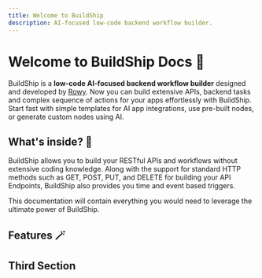 ```yaml
---
title: Welcome to BuildShip
description: AI-focused low-code backend workflow builder.
---
```


# Welcome to BuildShip Docs 🚢
 
BuildShip is a **low-code AI-focused backend workflow builder** designed and developed by [Rowy](https://rowy.io). Now you can build extensive APIs, backend tasks and complex sequence of actions for your apps effortlessly with BuildShip. Start fast with simple templates for AI app integrations, use pre-built nodes, or generate custom nodes using AI.


## What's inside? 👀

BuildShip allows you to build your RESTful APIs and workflows without extensive coding knowledge. Along with the support for standard HTTP methods such as GET, POST, PUT, and DELETE for building your API Endpoints, BuildShip also provides you time and event based triggers. 

This documentation will contain everything you would need to leverage the ultimate power of BuildShip.  


## Features 🪄

## Third Section